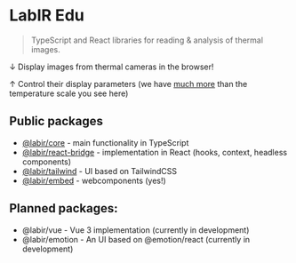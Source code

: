 # LabIR Edu

> TypeScript and React libraries for reading & analysis of thermal images.

↓ Display images from thermal cameras in the browser!

<thermal-file-app url="/tucnaci_04.lrc"></thermal-file-app>

↑ Control their display parameters (we have [much more](/react-bridge/components) than the temperature scale you see here)

## Public packages

- [@labir/core](/core) - main functionality in TypeScript
- [@labir/react-bridge](/react-bridge) - implementation in React (hooks, context, headless components)
- [@labir/tailwind](/tailwind) - UI based on TailwindCSS
- [@labir/embed](/webcomponents) - webcomponents (yes!)

## Planned packages:
- @labir/vue - Vue 3 implementation (currently in development)
- @labir/emotion - An UI based on @emotion/react (currently in development)
 

